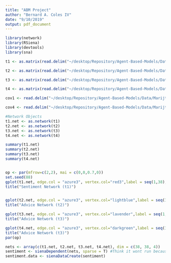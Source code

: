 ```yaml
---
title: "ABM Project"
author: "Bernard A. Coles IV"
date: "9/10/2019"
output: pdf_document
---
```


```r
library(network)
library(RSiena)
library(devtools)
library(sna)
```

```r
t1 <- as.matrix(read.delim("~/desktop/Repository/Agent-Based-Models/Data/Marijtje-Signed-Longitudinal/t1.dat", header = F, sep = " "))

t2 <- as.matrix(read.delim("~/desktop/Repository/Agent-Based-Models/Data/Marijtje-Signed-Longitudinal/t2.dat", header = F, sep = " "))

t3 <- as.matrix(read.delim("~/desktop/Repository/Agent-Based-Models/Data/Marijtje-Signed-Longitudinal/t3.dat", header = F, sep = " "))

t4 <- as.matrix(read.delim("~/desktop/Repository/Agent-Based-Models/Data/Marijtje-Signed-Longitudinal/t4.dat", header = F, sep = " "))

cov1 <- read.delim("~/desktop/Repository/Agent-Based-Models/Data/Marijtje-Signed-Longitudinal/cov1.dat", header = F, sep = " ", na.strings = "NA")

cov4 <- read.delim("~/desktop/Repository/Agent-Based-Models/Data/Marijtje-Signed-Longitudinal/cov4.dat", header = F, sep = " ")

#Network Objects
t1.net <- as.network(t1)
t2.net <- as.network(t2)
t3.net <- as.network(t3)
t4.net <- as.network(t4)

summary(t1.net)
summary(t2.net)
summary(t3.net)
summary(t4.net)

```

```r

```

```r
op <- par(mfrow=c(2,2), mai = c(0,0,0.7,0))
set.seed(88)
gplot(t1.net, edge.col = "azure3", vertex.col="red3",label = seq(1,38), vertex.cex=1.5, label.pos = 5, label.cex=0.5)
title("Sentiment Network (t1)")


gplot(t2.net, edge.col = "azure3", vertex.col="lightblue",label = seq(1,38), vertex.cex=1.5, label.pos = 5, label.cex=0.5)
title("Advice Network (t2)")

gplot(t3.net, edge.col = "azure3", vertex.col="lavender",label = seq(1,38), vertex.cex=1.5, label.pos = 5, label.cex=0.5)
title("Advice Network (t3)")

gplot(t4.net, edge.col = "azure3", vertex.col="darkgreen",label = seq(1,38), vertex.cex=1.5, label.pos = 5, label.cex=0.5)
title("Advice Network (t3)")
par(op)
```

```r
nets <- array(c(t1.net, t2.net, t3.net, t4.net), dim = c(38, 38, 4))
sentiment <- sienaDependent(nets, sparse = T) #Think it wont run because there are numbers other than 0 and 1 in the matrices.. Need creative solution
sentiment.data <- sienaDataCreate(sentiment)
```

